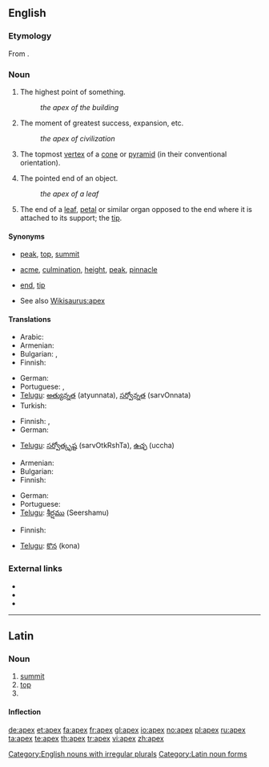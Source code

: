 {{also|APEX|ápex}}
==English==

===Etymology===
From {{etyl|la}} {{term|lang=la|apex||point, tip, summit}}.

===Noun===
{{en-noun|pl=apices|pl2=apexes}}

# The highest point of something.
#: ''the apex of the building''
# {{figuratively}} The moment of greatest success, expansion, etc.
#: ''the apex of civilization''
# {{geometry}} The topmost [[vertex]] of a [[cone]] or [[pyramid]] (in their conventional orientation).
# The pointed end of an object.
#: ''the apex of a leaf''
# {{botany}} The end of a [[leaf]], [[petal]] or similar organ opposed to the end where it is attached to its support; the [[tip]].

====Synonyms====
* {{sense|highest point}} [[peak]], [[top]], [[summit]]
* {{sense|moment of greatest success, expansion, etc}} [[acme]], [[culmination]], [[height]], [[peak]], [[pinnacle]]
* {{sense|pointed end}} [[end]], [[tip]]
* See also [[Wikisaurus:apex]]

====Translations====
{{trans-top|highest point}}
* Arabic: {{t|ar|ذروة|sc=Arab}}
* Armenian: {{t-|hy|գագաթ|tr=gagat’|sc=Armn|xs=Armenian}}
* Bulgarian: {{t+|bg|връх|sc=Cyrl}},  {{t|bg|връхна точка|sc=Cyrl}}
* Finnish: {{t+|fi|huippu}}
{{trans-mid}}
* German: {{t+|de|Gipfel|m}}
* Portuguese: {{t+|pt|topo}}, {{t+|pt|cume}}
* [[Telugu]]: [[అత్యున్నత]] (atyunnata), [[సర్వోన్నత]] (sarvOnnata)
* Turkish: {{t|tr|zirve}}
{{trans-bottom}}

{{trans-top|moment of greatest success, expansion, etc}}
* Finnish: {{t+|fi|huippu}}, {{t|fihuipentuma}}
* German: {{t+|de|Gipfel|m}}
{{trans-mid}}
* [[Telugu]]: [[సర్వోత్కృష్ట]] (sarvOtkRshTa), [[ఉచ్ఛ]] (uccha)
{{trans-bottom}}

{{trans-top|in geometry: topmost vertex of a cone or pyramid}}
* Armenian: {{t-|hy|գագաթ|tr=gagatʿ|sc=Armn|xs=Armenian}}
* Bulgarian: {{t+|bg|връх|sc=Cyrl}}
* Finnish: {{t+|fi|huippu}}
{{trans-mid}}
* German: {{t+|de|Spitze|m}}
* Portuguese: {{t+|pt|topo}}
* [[Telugu]]: [[శీర్షము]] (Seershamu)
{{trans-bottom}}

{{trans-top|pointed end}}
* Finnish: {{t+|fi|huippu}}
{{trans-mid}}
* [[Telugu]]: [[కొన]] (kona)
{{trans-bottom}}

===External links===
* {{R:Webster 1913}}
* {{R:Century 1911}}
* {{R:OneLook}}

[[Category:English nouns with irregular plurals]]

----

==Latin==

===Noun===
{{la-noun|apex|apicis|apicis|m|third}}

# [[summit]]
# [[top]]
# {{inflection of|apex||voc|s|lang=la}}

====Inflection====
{{ladecl3}}
{{la-decl-3rd|apex|apex|apic}}

[[Category:Latin noun forms]]

[[de:apex]]
[[et:apex]]
[[fa:apex]]
[[fr:apex]]
[[gl:apex]]
[[io:apex]]
[[no:apex]]
[[pl:apex]]
[[ru:apex]]
[[ta:apex]]
[[te:apex]]
[[th:apex]]
[[tr:apex]]
[[vi:apex]]
[[zh:apex]]